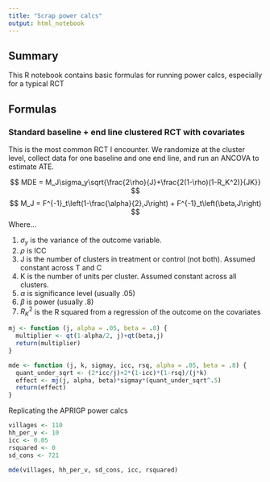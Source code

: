 ---
title: "Scrap power calcs"
output: html_notebook
---

## Summary
This R notebook contains basic formulas for running power calcs, especially for a typical RCT

## Formulas
###  Standard baseline + end line clustered RCT with covariates
This is the most common RCT I encounter.  We randomize at the cluster level, collect data for one baseline and one end line, and run an ANCOVA to estimate ATE.

$$ MDE = M_J\sigma_y\sqrt{\frac{2\rho}{J}+\frac{2(1-\rho)(1-R_K^2)}{JK}} $$
$$ M_J = F^{-1}_t\left(1-\frac{\alpha}{2},J\right) + F^{-1}_t\left(\beta,J\right) $$
Where...

1. $\sigma_y$ is the variance of the outcome variable.
2. $\rho$ is ICC
3. J is the number of clusters in treatment or control (not both). Assumed constant across T and C
4. K is the number of units per cluster. Assumed constant across all clusters.
5. $\alpha$ is significance level (usually .05)
6. $\beta$ is power (usually .8)
7. $R_K^2$ is the R squared from a regression of the outcome on the covariates



```{r}

mj <- function (j, alpha = .05, beta = .8) {
  multiplier <- qt(1-alpha/2, j)+qt(beta,j)
  return(multiplier)
}

mde <- function (j, k, sigmay, icc, rsq, alpha = .05, beta = .8) {
  quant_under_sqrt <- (2*icc/j)+2*(1-icc)*(1-rsq)/(j*k)
  effect <- mj(j, alpha, beta)*sigmay*(quant_under_sqrt^.5)
  return(effect)
}


```

Replicating the APRIGP power calcs
```{r}
villages <- 110
hh_per_v <- 10
icc <- 0.05
rsquared <- 0
sd_cons <- 721

mde(villages, hh_per_v, sd_cons, icc, rsquared)



```

